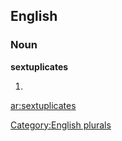 ==English==

===Noun===
'''sextuplicates'''

# {{plural of|[[sextuplicate]]}}

[[Category:English plurals]]

[[ar:sextuplicates]]